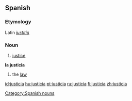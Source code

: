 == Spanish ==
=== Etymology ===
Latin ''[[iustitia]]''
=== Noun ===
# [[justice]]
'''la justicia'''
# the [[law]]

[[Category:Spanish nouns]]

[[id:justicia]]
[[hu:justicia]]
[[pt:justicia]]
[[ru:justicia]]
[[fi:justicia]]
[[zh:justicia]]